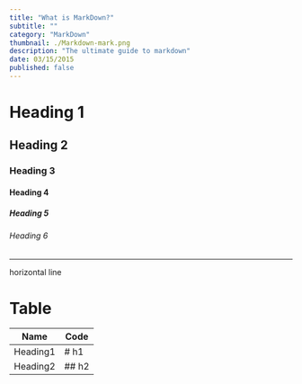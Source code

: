 ```yaml
---
title: "What is MarkDown?"
subtitle: ""
category: "MarkDown"
thumbnail: ./Markdown-mark.png
description: "The ultimate guide to markdown"
date: 03/15/2015
published: false
---
```


# Heading 1

## Heading 2

### Heading 3

#### Heading 4

##### Heading 5

###### Heading 6

---

horizontal line

# Table

| Name     | Code  |
| -------- | ----- |
| Heading1 | # h1  |
| Heading2 | ## h2 |
